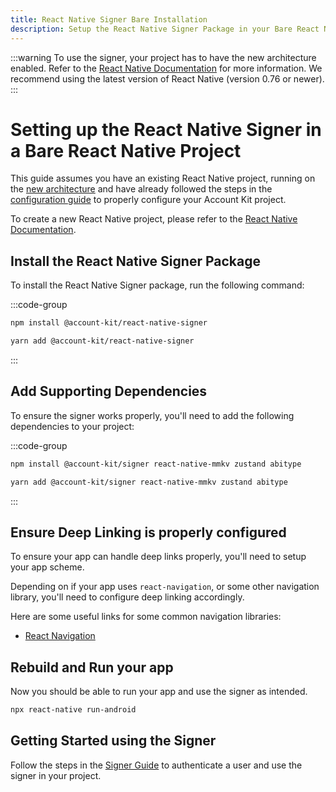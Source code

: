 ```yaml
---
title: React Native Signer Bare Installation
description: Setup the React Native Signer Package in your Bare React Native Project
---
```


:::warning
To use the signer, your project has to have the new architecture enabled. Refer to the [React Native Documentation](https://reactnative.dev/architecture/landing-page) for more information.
We recommend using the latest version of React Native (version 0.76 or newer).
:::

# Setting up the React Native Signer in a Bare React Native Project

This guide assumes you have an existing React Native project, running on the [new architecture](https://reactnative.dev/architecture/landing-page) and have already followed the steps in the [configuration guide](/react-native/signer/configuration-guide) to properly configure your Account Kit project.

To create a new React Native project, please refer to the [React Native Documentation](https://reactnative.dev/docs/set-up-your-environment).

## Install the React Native Signer Package

To install the React Native Signer package, run the following command:

:::code-group

```bash [npm]
npm install @account-kit/react-native-signer
```

```bash [yarn]
yarn add @account-kit/react-native-signer
```

:::

## Add Supporting Dependencies

To ensure the signer works properly, you'll need to add the following dependencies to your project:

:::code-group

```bash [npm]
npm install @account-kit/signer react-native-mmkv zustand abitype
```

```bash [yarn]
yarn add @account-kit/signer react-native-mmkv zustand abitype
```

:::

## Ensure Deep Linking is properly configured

To ensure your app can handle deep links properly, you'll need to setup your app scheme.

Depending on if your app uses `react-navigation`, or some other navigation library, you'll need to configure deep linking accordingly.

Here are some useful links for some common navigation libraries:

- [React Navigation](https://reactnavigation.org/docs/deep-linking/)

## Rebuild and Run your app

Now you should be able to run your app and use the signer as intended.

```bash
npx react-native run-android
```

## Getting Started using the Signer

Follow the steps in the [Signer Guide](/react-native/signer/using-the-signer) to authenticate a user and use the signer in your project.
